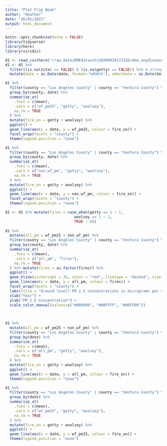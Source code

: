 ```yaml
---
title: "Plot Flip Book"
author: "Heather"
date: "26/02/2021"
output: html_document
---
```


```r
knitr::opts_chunk$set(echo = FALSE)
library(tidyverse)
library(here)
library(viridis)

d1 <- read_csv(here("/raw_data/DMEdatasets20200929172326/dme_anydisease_A_09282020.csv"))
d1 <- d1 %>%
  filter((is.na(zcta) == FALSE) & (is.na(getty) == FALSE)) %>% # attempt to filter out rows outside the study area
  mutate(date = as.Date(date, format='%d%b%Y'), admitdate = as.Date(date, format='%d%b%Y')) #standardize dates into date class
```


```r
d1 %>% 
  filter(county == "Los Angeles County" | county == "Ventura County") %>%
  group_by(county, date) %>%
  summarise_at(
    .funs = c(mean),
    .vars = c("wf_pm25", "getty", "woolsey"),
    na.rm = TRUE
  ) %>%
  mutate(fire_on = getty + woolsey) %>%
  ggplot() +
  geom_line(aes(x = date, y = wf_pm25, colour = fire_on)) +
  facet_wrap(facets = "county") +
  theme(legend.position = "none") 
```


```r
d1 %>% 
  filter(county == "Los Angeles County" | county == "Ventura County") %>%
  group_by(county, date) %>%
  summarise_at(
    .funs = c(mean),
    .vars = c("non_wf_pm", "getty", "woolsey"),
    na.rm = TRUE
  ) %>%
  mutate(fire_on = getty + woolsey) %>%
  ggplot() +
  geom_line(aes(x = date, y = non_wf_pm, colour = fire_on)) +
  facet_wrap(facets = "county") +
  theme(legend.position = "none") 
```


```r
d1 <- d1 %>% mutate(fires = case_when(getty == 1 ~ 1,
                               woolsey == 1 ~ 2,
                               TRUE ~ 0))
  
d1 %>% 
  mutate(all_pm = wf_pm25 + non_wf_pm) %>% 
  filter(county == "Los Angeles County" | county == "Ventura County") %>%
  group_by(county, date) %>%
  summarise_at(
    .funs = c(mean),
    .vars = c("all_pm", "fires"),
    na.rm = TRUE
  ) %>% mutate(fires = as.factor(fires)) %>%
  ggplot() +
  geom_hline(yintercept = 35, color = "red", linetype = "dashed", size = 0.3) +
  geom_line(aes(x = date, y = all_pm, colour = fires)) +
  facet_wrap(facets = "county") +
  labs(title = "Ground level? PM 2.5 concentrations in micrograms per cubic meter in the Kaiser study area") +
  xlab("Year") + 
  ylab("PM 2.5 Concentration") +
  scale_color_manual(values=c("#000080", "#00FFFF", "#00FF00")) 
  
  

```

```r
d1 %>%
  mutate(all_pm = wf_pm25 + non_wf_pm) %>% 
  filter(county == "Los Angeles County" | county == "Ventura County") %>%
  group_by(date) %>%
  summarise_at(
    .funs = c(mean),
    .vars = c("all_pm", "getty", "woolsey"),
    na.rm = TRUE
  ) %>%
  mutate(fire_on = getty + woolsey) %>%
  ggplot() +
  geom_line(aes(x = date, y = all_pm, colour = fire_on)) +
  theme(legend.position = "none")
```


```r
d1 %>% 
  filter(county == "Los Angeles County" | county == "Ventura County") %>%
  group_by(date) %>%
  summarise_at(
    .funs = c(mean),
    .vars = c("wf_pm25", "getty", "woolsey"),
    na.rm = TRUE
  ) %>%
  mutate(fire_on = getty + woolsey) %>%
  ggplot() +
  geom_line(aes(x = date, y = wf_pm25, colour = fire_on)) +
  theme(legend.position = "none")
```


